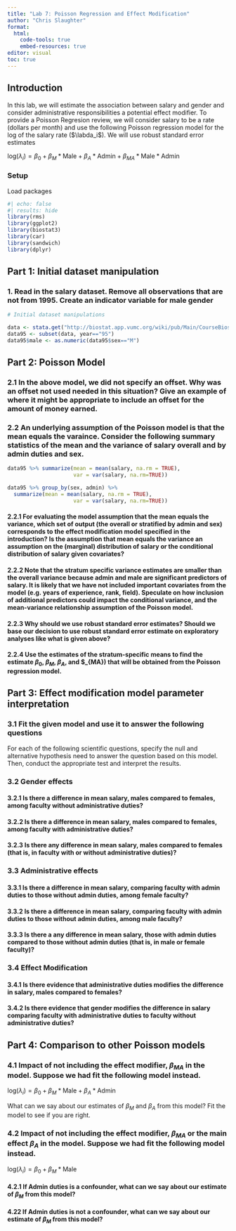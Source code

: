 ```yaml
---
title: "Lab 7: Poisson Regression and Effect Modification"
author: "Chris Slaughter"
format:
  html:
    code-tools: true
    embed-resources: true
editor: visual
toc: true
---
```


## Introduction

In this lab, we will estimate the association between salary and gender and consider administrative responsibilities a potential effect modifier. To provide a Poisson Regresion review, we will consider salary to be a rate (dollars per month) and use the following Poisson regression model for the log of the salary rate ($\labda_i$). We will use robust standard error estimates


$\textrm{log}(\lambda_i) = \beta_0 + \beta_M * \textrm{Male} + \beta_A * \textrm{Admin} + \beta_{MA} * \textrm{Male} * \textrm{Admin}$

### Setup

Load packages

```r
#| echo: false
#| results: hide
library(rms)
library(ggplot2)
library(biostat3)
library(car)
library(sandwich)
library(dplyr)
```


## Part 1: Initial dataset manipulation

### 1. Read in the salary dataset.  Remove all observations that are not from 1995. Create an indicator variable for male gender


```r
# Initial dataset manipulations

data <- stata.get("http://biostat.app.vumc.org/wiki/pub/Main/CourseBios312/salary.dta")
data95 <- subset(data, year=="95")
data95$male <- as.numeric(data95$sex=="M")
```


## Part 2: Poisson Model

### 2.1 In the above model, we did not specify an offset.  Why was an offset not used needed in this situation?  Give an example of where it might be appropriate to include an offset for the amount of money earned.


### 2.2 An underlying assumption of the Poisson model is that the mean equals the varaince. Consider the following summary statistics of the mean and the variance of salary overall and by admin duties and sex.

```r
data95 %>% summarize(mean = mean(salary, na.rm = TRUE),
                     var = var(salary, na.rm=TRUE))

data95 %>% group_by(sex, admin) %>%
  summarize(mean = mean(salary, na.rm = TRUE),
                     var = var(salary, na.rm=TRUE))

```

#### 2.2.1 For evaluating the model assumption that the mean equals the variance, which set of output (the overall or stratified by admin and sex) corresponds to the effect modification model specified in the introduction?  Is the assumption that mean equals the variance an assumption on the (marginal) distribution of salary or the conditional distribution of salary given covariates?

#### 2.2.2 Note that the stratum specific variance estimates are smaller than the overall variance because admin and male are significant predictors of salary.  It is likely that we have not included important covariates from the model (e.g. years of experience, rank, field).  Speculate on how inclusion of additional predictors could impact the conditional variance, and the mean-variance relationship assumption of the Poisson model.

#### 2.2.3 Why should we use robust standard error estimates?  Should we base our decision to use robust standard error estimate on exploratory analyses like what is given above?

#### 2.2.4 Use the estimates of the stratum-specific means to find the estimate $\beta_0$, $\beta_M$, $\beta_A$, and $\beta_{MA}) that will be obtained from the Poisson regression model.

## Part 3: Effect modification model parameter interpretation

### 3.1 Fit the given model and use it to answer the following questions

For each of the following scientific questions, specify the null and alternative hypothesis need to answer the question based on this model. Then, conduct the appropriate test and interpret the results.

### 3.2 Gender effects

#### 3.2.1 Is there a difference in mean salary, males compared to females, among faculty without administrative duties?

#### 3.2.2 Is there a difference in mean salary, males compared to females, among faculty with administrative duties?

#### 3.2.3 Is there any difference in mean salary, males compared to females (that is, in faculty with or without administrative duties)?

### 3.3 Administrative effects

#### 3.3.1 Is there a difference in mean salary, comparing faculty with admin duties to those without admin duties, among female faculty?

#### 3.3.2 Is there a difference in mean salary, comparing faculty with admin duties to those without admin duties, among male faculty?

#### 3.3.3 Is there a any difference in mean salary, those with admin duties compared to those without admin duties (that is, in male or female faculty)?

### 3.4 Effect Modification

#### 3.4.1 Is there evidence that administrative duties modifies the difference in salary, males compared to females?

#### 3.4.2 Is there evidence that gender modifies the difference in salary comparing faculty with administrative duties to faculty without administrative duties?


## Part 4: Comparison to other Poisson models

### 4.1 Impact of not including the effect modifier, $\beta_{MA}$ in the model. Suppose we had fit the following model instead.

$\textrm{log}(\lambda_i) = \beta_0 + \beta_M * \textrm{Male} + \beta_A * \textrm{Admin}$

What can we say about our estimates of $\beta_M$ and $\beta_A$ from this model? Fit the model to see if you are right.

### 4.2 Impact of not including the effect modifier, $\beta_{MA}$ or the main effect $\beta_A$ in the model. Suppose we had fit the following model instead.

$\textrm{log}(\lambda_i) = \beta_0 + \beta_M * \textrm{Male}$

#### 4.2.1 If Admin duties is a confounder, what can we say about our estimate of $\beta_M$ from this model?

#### 4.22 If Admin duties is not a confounder, what can we say about our estimate of $\beta_M$ from this model?
